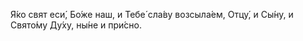 Я́ко свят еси́, Бо́же наш, и Тебе́ сла́ву возсыла́ем, Отцу́, и Сы́ну, и Свято́му Ду́ху, ны́не и при́сно.
